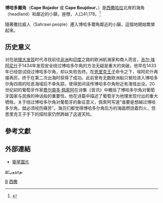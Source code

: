 {{noteTA
|1 = zh:博哈多爾; zh-tw:波哈多;
}}
{{Infobox Settlement
|official_name = 博哈多爾角
|other_name = 
|native_name = 
|image_skyline = 
|imagesize = 
|image_caption = 
|image_flag = 
|image_seal = 
|image_map = 
|map_caption = 
|pushpin_map = 
|pushpin_label_position =
|pushpin_mapsize        = 
|pushpin_map_caption    =
|subdivision_type = 区域
|subdivision_type1 = 聲稱主權國家
|subdivision_name = [[西撒哈拉|西撒哈拉]]
|subdivision_name1 = [[摩洛哥|摩洛哥]]、[[阿拉伯撒哈拉民主共和國|阿拉伯撒哈拉民主共和國]]
|subdivision_type2 = 控制國家
|subdivision_name2 = [[摩洛哥|摩洛哥]]
|established_title = 
|established_date =
|government_type = 
|leader_title = 
|leader_name = 
|area_magnitude = 
|area_total_sq_mi =
|area_total_km2 = 
|area_land_sq_mi =
|area_land_km2 = 
|area_urban_sq_mi = 
|area_urban_km2 = 
|area_metro_km2 = 
|area_metro_sq_mi = 
|population_as_of=2006
|population_footnotes =
|population_total = 41,178  
|population_urban = 
|population_metro =
|population_density_sq_mi = 
|population_density_km2 =
|timezone = 
|utc_offset = 
|timezone_DST =
|utc_offset_DST = 
|latd=26|latm=08|lats=|latNS=N
|longd=14|longm=30|longs=|longEW=W
|elevation_footnotes=
|elevation_m = 
|elevation_ft = 
|postal_code_type = 
|postal_code = 
|area_code = 
|website = 
|footnotes =
}}

'''博哈多爾角'''（'''Cape Bojador''' 或 '''Cape Boujdour'''，{{lang-ar|'''رأس بوجادور'''}}）是[[西撒哈拉|西撒哈拉]]北岸的海角（headland）和鄰近的小鎮，座標{{coord|26|08|N|14|30|W}}，人口41,178。<ref name="Population">{{cite web |url=http://www.world-gazetteer.com/wg.php?x=&lng=de&dat=32&geo=-70&srt=npan&col=aohdq&men=gcis&lng=en |title=Western Sahara - largest cities (per geographical entity) |accessdate=2006-08-24 |author=Stefan Helders |year=2006 |publisher=World Gazetteer |language=en |archiveurl=https://web.archive.org/web/20071001090358/http://www.world-gazetteer.com/wg.php?x=&lng=de&dat=32&geo=-70&srt=npan&col=aohdq&men=gcis&lng=en |archivedate=2007-10-01 |deadurl=yes }}</ref>

隨著撒拉威人（Sahrawi people）遷入博哈多爾角鄰近的小鎭，這個地開始繁榮起來。

==历史意义==
对在[[地理大发现|地理大发现]]时代寻找前往[[非洲|非洲]]和[[印度|印度]]之路的欧洲航海家和商人而言，[[吉尔·埃阿尼什|吉尔·埃阿尼什]]于1434年发现安全绕过博哈多尔角的方法无疑是重大的突破。他早在1433年已经尝试绕过博哈多尔角，却以失败告终。在[[恩里克_(航海家)|恩里克王子]]命令之下，埃阿尼什再接再厉，终于在第二次出海时获得了成功。此前曾有无数欧洲船只冒险进入博哈多尔角四周的险恶海域后不幸失踪，使得民间谣传博哈多尔角附近有海怪出没。20世纪初的葡萄牙作家[[费尔南多·佩索阿|费尔南多·佩索阿]]在诗集《音讯》中概括了博哈多尔角对葡萄牙国家与民族的神话般的重要性。他在诗篇中描述了葡萄牙为地理发现付出的重大牺牲。关于绕过博哈多尔角对葡萄牙的象征意义，佩索阿写道“谁要是想越过博哈多尔角，就必须经历痛苦”。海员们都觉得博哈多尔角后方的海面燃烧着烈火，但恩里克王子手下的探险家仍然跨越了这道天险。


==參考文獻==
<references />

==外部連結==
*[http://maps.google.com/maps?q=Western+Sahara&hl=en&ie=UTF8&om=0&z=15&ll=26.124925,-14.489508&spn=0.028397,0.052271&t=k 衛星圖片] {{Wayback|url=http://maps.google.com/maps?q=Western+Sahara&hl=en&ie=UTF8&om=0&z=15&ll=26.124925,-14.489508&spn=0.028397,0.052271&t=k |date=20110629015346 }}

[[Category:西撒哈拉城市|B]]
[[Category:摩洛哥城市|西撒]]

[[ar:بوجدور|ar:بوجدور]]